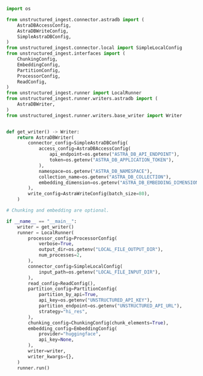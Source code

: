 ```python Python Ingest v1
import os

from unstructured_ingest.connector.astradb import (
    AstraDBAccessConfig,
    AstraDBWriteConfig,
    SimpleAstraDBConfig,
)
from unstructured_ingest.connector.local import SimpleLocalConfig
from unstructured_ingest.interfaces import (
    ChunkingConfig,
    EmbeddingConfig,
    PartitionConfig,
    ProcessorConfig,
    ReadConfig,
)
from unstructured_ingest.runner import LocalRunner
from unstructured_ingest.runner.writers.astradb import (
    AstraDBWriter,
)
from unstructured_ingest.runner.writers.base_writer import Writer


def get_writer() -> Writer:
    return AstraDBWriter(
        connector_config=SimpleAstraDBConfig(
            access_config=AstraDBAccessConfig(
                api_endpoint=os.getenv("ASTRA_DB_API_ENDPOINT"),
                token=os.getenv("ASTRA_DB_APPLICATION_TOKEN"),
            ),
            namespace=os.getenv("ASTRA_DB_NAMESPACE"),
            collection_name=os.getenv("ASTRA_DB_COLLECTION"),
            embedding_dimension=os.getenv("ASTRA_DB_EMBEDDING_DIMENSIONS"),
        ),
        write_config=AstraWriteConfig(batch_size=80),
    )

# Chunking and embedding are optional.

if __name__ == "__main__":
    writer = get_writer()
    runner = LocalRunner(
        processor_config=ProcessorConfig(
            verbose=True,
            output_dir=os.getenv("LOCAL_FILE_OUTPUT_DIR"),
            num_processes=2,
        ),
        connector_config=SimpleLocalConfig(
            input_path=os.getenv("LOCAL_FILE_INPUT_DIR"),
        ),
        read_config=ReadConfig(),
        partition_config=PartitionConfig(
            partition_by_api=True,
            api_key=os.getenv("UNSTRUCTURED_API_KEY"),
            partition_endpoint=os.getenv("UNSTRUCTURED_API_URL"),
            strategy="hi_res",
        ),
        chunking_config=ChunkingConfig(chunk_elements=True),
        embedding_config=EmbeddingConfig(
            provider="huggingface",
            api_key=None,
        ),
        writer=writer,
        writer_kwargs={},
    )
    runner.run()
```
